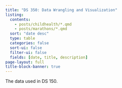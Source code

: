 ```yaml
---
title: "DS 350: Data Wrangling and Visualization"
listing:
  contents: 
    - posts/childhealth/*.qmd
    - posts/marathons/*.qmd
  sort: "date desc"
  type: table
  categories: false
  sort-ui: false
  filter-ui: false
  fields: [date, title, description]
page-layout: full
title-block-banner: true
---
```



The data used in DS 150.
